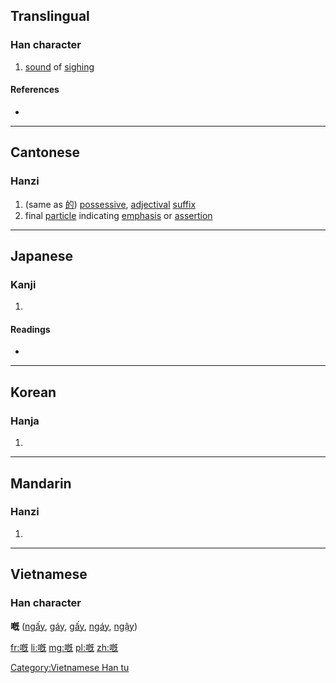 ==Translingual==

===Han character===
{{Han char|rn=30|rad=口|as=11|sn=14|four=|canj=口日戈山 (RAIU), 口竹心山 (RHPU)|ids=⿰[[口]][[既]]}}

# [[sound]] of [[sigh]]ing

====References====
* {{Han ref|kx=0204.430|dkj=04170|dj=0427.200|hdz=10662.090|uh=5605|ud=22021}}

----

==Cantonese==

===Hanzi===
{{yue-hanzi|jyut=[[ge3]], [[koi3]]|y=ge3, koi3}}

# (same as [[的]]) [[possessive]], [[adjectival]] [[suffix]]
# final [[particle]] indicating [[emphasis]] or [[assertion]]

----

==Japanese==

===Kanji===
{{ja-kanji|grade=|rs=口11}}

# {{defn|lang=ja|sort=口11}}

====Readings====
* {{ja-readings|on=[[かい]] (kai), [[がい]] (gai)|kun=[[なげく]] (nageku)}}

----

==Korean==

===Hanja===
{{ko-hanja|hangeul=개|rv=gae|mr=kae}}

# {{defn|lang=ko|sort=口11}}

----

==Mandarin==

===Hanzi===
{{cmn-hanzi|pin=[[kài]] ([[kai4]])|wg=k'ai<sup>4</sup>}}
# {{defn|lang=cmn|sort=口11}}

----

==Vietnamese==
===Han character===
'''嘅''' ([[ngấy]], [[gáy]], [[gấy]], [[ngáy]], [[ngậy]])

[[Category:Vietnamese Han tu]]

[[fr:嘅]]
[[li:嘅]]
[[mg:嘅]]
[[pl:嘅]]
[[zh:嘅]]